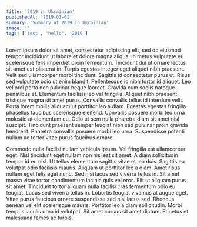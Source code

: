 ```yaml
---
title: '2019 in Ukrainian'
publishedAt: '2019-01-01'
summary: 'Summary of 2019 in Ukrainian'
image: ''
tags: ['test', 'hello', '2019']
---
```

Lorem ipsum dolor sit amet, consectetur adipiscing elit, sed do eiusmod tempor incididunt ut labore et dolore magna aliqua. In metus vulputate eu scelerisque felis imperdiet proin fermentum. Tincidunt dui ut ornare lectus sit amet est placerat in. Turpis egestas integer eget aliquet nibh praesent. Velit sed ullamcorper morbi tincidunt. Sagittis id consectetur purus ut. Risus sed vulputate odio ut enim blandit. Pellentesque id nibh tortor id aliquet. Leo vel orci porta non pulvinar neque laoreet. Gravida cum sociis natoque penatibus et. Elementum facilisis leo vel fringilla. Aliquet nibh praesent tristique magna sit amet purus. Convallis convallis tellus id interdum velit. Porta lorem mollis aliquam ut porttitor leo a diam. Egestas egestas fringilla phasellus faucibus scelerisque eleifend. Convallis posuere morbi leo urna molestie at elementum eu. Odio ut sem nulla pharetra diam sit amet nisl suscipit. Tincidunt praesent semper feugiat nibh sed pulvinar proin gravida hendrerit. Pharetra convallis posuere morbi leo urna. Suspendisse potenti nullam ac tortor vitae purus faucibus ornare.

Commodo nulla facilisi nullam vehicula ipsum. Vel fringilla est ullamcorper eget. Nisl tincidunt eget nullam non nisi est sit amet. A diam sollicitudin tempor id eu nisl. Ut tellus elementum sagittis vitae et leo duis. Sagittis eu volutpat odio facilisis mauris. Aliquam ut porttitor leo a diam. Amet risus nullam eget felis eget nunc. Sed nisi lacus sed viverra tellus in. Sit amet massa vitae tortor condimentum lacinia quis vel eros. Elit ut aliquam purus sit amet. Tincidunt tortor aliquam nulla facilisi cras fermentum odio eu feugiat. Lacus sed viverra tellus in. Lobortis feugiat vivamus at augue eget. Vitae purus faucibus ornare suspendisse sed nisi lacus sed. Rhoncus aenean vel elit scelerisque mauris. Porttitor leo a diam sollicitudin. Morbi tempus iaculis urna id volutpat. Sit amet cursus sit amet dictum. Et netus et malesuada fames ac turpis.
